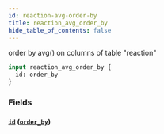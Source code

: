 ```yaml
---
id: reaction-avg-order-by
title: reaction_avg_order_by
hide_table_of_contents: false
---
```



order by avg() on columns of table "reaction"

```graphql
input reaction_avg_order_by {
  id: order_by
}
```


### Fields

#### [`id`](#) ([`order_by`](../enums/order-by))







